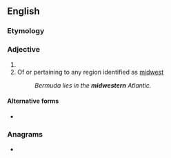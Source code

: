 {{also|Midwestern}}
==English==

===Etymology===
{{prefix|en|mid|western}}

===Adjective===
{{en-adj|-}}

# {{alternative case form of|en|Midwestern}}
# Of or pertaining to any region identified as [[midwest]]
#: ''Bermuda lies in the '''midwestern''' Atlantic.''

====Alternative forms====
* {{sense|of or pertaining to a midwest region}} {{l|en|mid-western}}

===Anagrams===
* {{anagrams|en|a=deeimnrstw|stem-winder|stemwinder|windmeters}}